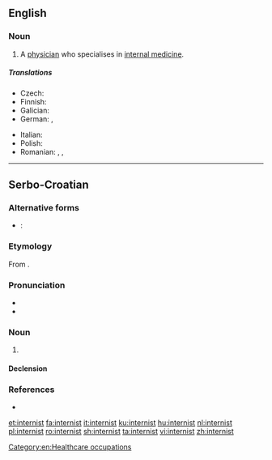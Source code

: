 ==English==

===Noun===
{{en-noun}}

# {{label|en|medicine}} A [[physician]] who specialises in [[internal medicine]].

=====Translations=====
{{trans-top|specialist in internal medicine}}
* Czech: {{t|cs|internista|m}}
* Finnish: {{t|fi|sisätautilääkäri}}
* Galician: {{t|gl|internista|m|f}}
* German: {{t+|de|Internist|m}}, {{t+|de|Internistin|f}}
{{trans-mid}}
* Italian: {{t+|it|internista|m|f}}
* Polish: {{t+|pl|internista|m}}
* Romanian: {{t|ro|medic internist}}, {{t+|ro|internist|m}}, {{t+|ro|internistă|f}}
{{trans-bottom}}

[[Category:en:Healthcare occupations]]

----

==Serbo-Croatian==

===Alternative forms===
* {{qualifier|Bosnia, Serbia}}: {{l|sh|intèrnista}}

===Etymology===
From {{m|sh|ȉntērnī}}.

===Pronunciation===
* {{IPA|/intěrnist/|lang=sh}}
* {{hyphenation|in|ter|nist|lang=sh}}

===Noun===
{{sh-noun|g=m|head=intèrnist|r|интернист|интѐрнист}}

# {{l|en|internist}}

====Declension====
{{sh-decl-noun
|internist|internisti
|internista|internista
|internistu|internistima
|internista|interniste
|interniste|internisti
|internistu|internistima
|internistom|internistima
}}

===References===
* {{R:sh:HJP|fVpvXBk%3D}}

[[et:internist]]
[[fa:internist]]
[[it:internist]]
[[ku:internist]]
[[hu:internist]]
[[nl:internist]]
[[pl:internist]]
[[ro:internist]]
[[sh:internist]]
[[ta:internist]]
[[vi:internist]]
[[zh:internist]]